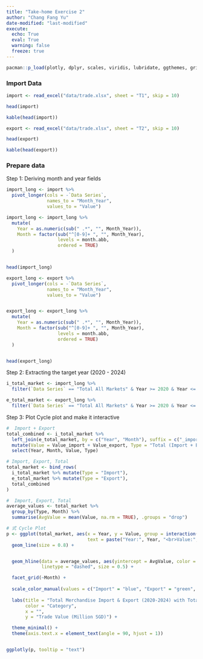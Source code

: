 ```yaml
---
title: "Take-home Exercise 2"
author: "Chang Fang Yu"
date-modified: "last-modified"
execute:
  echo: True
  eval: True
  warning: false
  freeze: true
---
```


```r
pacman::p_load(plotly, dplyr, scales, viridis, lubridate, ggthemes, gridExtra, readxl, knitr, data.table, CGPfunctions, ggHoriPlot, tidyverse)
```

### Import Data

```r
import <- read_excel("data/trade.xlsx", sheet = "T1", skip = 10)
```
```r
head(import)
```
```R
kable(head(import))
```
```r
export <- read_excel("data/trade.xlsx", sheet = "T2", skip = 10)
```
```r
head(export)
```
```R
kable(head(export))
```

### Prepare data

Step 1: Deriving month and year fields
```r

import_long <- import %>%
  pivot_longer(cols = -`Data Series`, 
               names_to = "Month_Year", 
               values_to = "Value")

import_long <- import_long %>%
  mutate(
    Year = as.numeric(sub(" .*", "", Month_Year)),  
    Month = factor(sub("^[0-9]+ ", "", Month_Year), 
                   levels = month.abb, 
                   ordered = TRUE)
  )


head(import_long)

```
```R

export_long <- export %>%
  pivot_longer(cols = -`Data Series`, 
               names_to = "Month_Year", 
               values_to = "Value")


export_long <- export_long %>%
  mutate(
    Year = as.numeric(sub(" .*", "", Month_Year)),  
    Month = factor(sub("^[0-9]+ ", "", Month_Year), 
                   levels = month.abb, 
                   ordered = TRUE)
  )


head(export_long)

```
Step 2: Extracting the target year (2020 - 2024)
```r
i_total_market <- import_long %>%
  filter(`Data Series` == "Total All Markets" & Year >= 2020 & Year <= 2024)

```
```r
e_total_market <- export_long %>%
  filter(`Data Series` == "Total All Markets" & Year >= 2020 & Year <= 2024)

```
Step 3: Plot Cycle plot and make it interactive

```r


#  Import + Export 
total_combined <- i_total_market %>%
  left_join(e_total_market, by = c("Year", "Month"), suffix = c("_import", "_export")) %>%
  mutate(Value = Value_import + Value_export, Type = "Total (Import + Export)") %>%
  select(Year, Month, Value, Type)

# Import, Export, Total
total_market <- bind_rows(
  i_total_market %>% mutate(Type = "Import"),
  e_total_market %>% mutate(Type = "Export"),
  total_combined
)

#  Import, Export, Total
average_values <- total_market %>%
  group_by(Type, Month) %>%
  summarise(AvgValue = mean(Value, na.rm = TRUE), .groups = "drop")

# 式 Cycle Plot
p <- ggplot(total_market, aes(x = Year, y = Value, group = interaction(Month, Type), color = Type, 
                              text = paste("Year:", Year, "<br>Value:", Value, "Million Dollars(SGD)", "<br>Type:", Type))) +
  geom_line(size = 0.8) +  


  geom_hline(data = average_values, aes(yintercept = AvgValue, color = Type), 
             linetype = "dashed", size = 0.5) +

  facet_grid(~Month) + 
  
  scale_color_manual(values = c("Import" = "blue", "Export" = "green", "Total (Import + Export)" = "orange")) +  
  
  labs(title = "Total Merchandise Import & Export (2020-2024) with Total Sum",
       color = "Category",
       x = "", 
       y = "Trade Value (Million SGD)") +

  theme_minimal() +  
  theme(axis.text.x = element_text(angle = 90, hjust = 1))


ggplotly(p, tooltip = "text")


```




